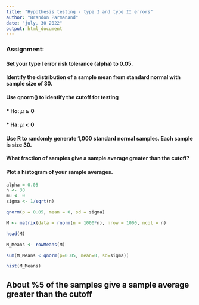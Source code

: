```yaml
---
title: "Hypothesis testing - type I and type II errors"
author: "Brandon Parmanand"
date: "july, 30 2022"
output: html_document
---
```

### Assignment:

#### Set your type I error risk tolerance (alpha) to 0.05.

#### Identify the distribution of a sample mean from standard normal with sample size of 30.

#### Use qnorm() to identify the cutoff for testing

#### * Ho: $\mu \ge 0$
#### * Ha: $\mu < 0$

#### Use R to randomly generate 1,000 standard normal samples.  Each sample is size 30.

#### What fraction of samples give a sample average greater than the cutoff?

#### Plot a histogram of your sample averages.

 

```r

alpha = 0.05
n <- 30
mu <- 0
sigma <- 1/sqrt(n)

qnorm(p = 0.05, mean = 0, sd = sigma)

M <- matrix(data = rnorm(n = 1000*n), nrow = 1000, ncol = n)

head(M)

M_Means <- rowMeans(M)

sum(M_Means < qnorm(p=0.05, mean=0, sd=sigma))

hist(M_Means)

```

## About %5 of the samples give a sample average greater than the cutoff